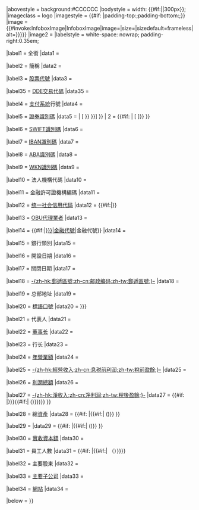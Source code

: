 {{Infobox
|above = {{{name|Infobox Bank Financial Information}}}{{#if:{{{else_name|}}}|<br><small>{{{else_name|}}}</small>}}
|abovestyle = background:#CCCCCC
|bodystyle = width: {{#if:{{{width|}}}|{{{width}}}|300px}};
|imageclass = logo
|imagestyle = {{#if:{{{logo_padding|}}} |padding-top:{{{logo_padding}}};padding-bottom:{{{logo_padding}}};}}
|image = {{#invoke:InfoboxImage|InfoboxImage|image={{{logo|}}}|size={{{logo_size|}}}|sizedefault=frameless|alt={{{logo_alt|{{{alt|}}}}}}}}
|image2 = {{{image|}}}
|labelstyle =  white-space: nowrap; padding-right:0.35em;

|label1 = 全銜
|data1 = {{{full_name|}}}

|label2 = 簡稱
|data2 = {{{abbreviated_name|}}}

|label3 = [[股票代號]]
|data3 = {{{market_information|}}}

|label35 = [[動態資料交換|DDE交易代碼]]
|data35 = {{{DDE|}}}

|label4 = [[中国现代化支付系统|支付系統]]行號
|data4 = {{{CNAPS_code|}}}

|label5 = [[國際證券識別碼|證券識別碼]]
|data5 = {{Br separated entries | 1 = {{#if:{{{isin_code|{{wikidata|property|raw|P946}}}}} | <span class="plainlinks nourlexpansion">[{{fullurl:toollabs:isin/|language=en&isin={{urlencode:{{{isin_code|{{wikidata|property|raw|P946}}}}} }} }} {{{isin_code|{{wikidata|property|edit|P946}}}}}]</span> }} | 2 = {{#if:{{{isin_code2|}}} | <span class="plainlinks nourlexpansion">[{{fullurl:toollabs:isin/|language=en&isin={{urlencode:{{{isin_code2}}}}}}} {{{isin_code2}}}]</span>}} }}

|label6 = [[ISO 9362|SWIFT識別碼]]
|data6 = {{{swift_code|}}}

|label7 = [[ISO 13616|IBAN識別碼]]
|data7 = {{{iban_code|}}}

|label8 = [[:en:Routing_transit_number|ABA識別碼]]
|data8 = {{{ABA_Number|}}}

|label9 = [[:en:Wertpapierkennnummer|WKN識別碼]]
|data9 = {{{WKN_Number|}}}

|label10 = 法人機構代碼
|data10 = {{{CorporateNumber|}}}

|label11 = 金融許可證機構編碼
|data11 = {{{CBRC_code|}}}

|label12 = [[统一社会信用代码]]
|data12 = {{#if:{{{NACAO_code|}}}|{{Lpid|CN|{{{NACAO_code|}}}}}}}

|label13 = [[國際金融業務分行|OBU代理業者]]
|data13 = {{{OBU_swift_code|}}}

|label14 = {{#if:{{{finance_code_list|}}}|[[{{{finance_code_list|}}}|金融代號]]|金融代號}}
|data14 = {{{finance_code|}}}

|label15 = 銀行類別
|data15 = {{{banktype|}}}

|label16 = 開設日期
|data16 = {{{open_date|}}}

|label17 = 關閉日期
|data17 = {{{closing_date|}}}

|label18 = [[郵遞區號|-{zh-hk:郵遞區號;zh-cn:邮政编码;zh-tw:郵遞區號;}-]]
|data18 = {{{zip_code|}}}

|label19 = 总部地址
|data19 = {{{location|}}}

|label20 = [[標語|標語口號]]
|data20 = {{{slogan|{{{company_slogan|}}}}}}

<!--|label?? = 營業據點數
|data? = {{#if:{{{num_locations|}}}{{{locations|}}} |{{{num_locations|{{{locations|}}}}}}{{#if:{{{num_locations_year|}}}|&nbsp;({{{num_locations_year}}})}} }}-->

|label21 = 代表人
|data21 = {{{key_people|}}}

|label22 = [[董事长]]
|data22 = {{{chairman|}}}

|label23 = 行长
|data23 = {{{president|}}}

|label24 = [[營業額|年營業額]]
|data24 = {{{revenue|}}}

|label25 = [[稅前息前利潤|-{zh-hk:經營收入;zh-cn:息税前利润;zh-tw:稅前盈餘;}-]]
|data25 = {{{operating_income|}}}

|label26 = [[利潤總額]]
|data26 = {{{total_profits|}}}

|label27 = [[盈餘|-{zh-hk:淨收入;zh-cn:净利润;zh-tw:稅後盈餘;}-]]
|data27 = {{#if:{{{net_income|}}}{{{profit|}}} |{{{net_income|{{{profit|}}}}}}{{#if:{{{net_income_year|}}}{{{profit_year|}}}|&nbsp;({{{net_income_year|{{{profit_year|}}}}}})}} }}

|label28 = 總[[資產]]
|data28 = {{#if:{{{assets|}}} |{{{assets}}}{{#if:{{{assets_year|}}}|&nbsp;({{{assets_year}}})}} }}

|label29 = {{nowrap|[[股東權益]]}}
|data29 = {{#if:{{{equity|}}} |{{{equity}}}{{#if:{{{equity_year|}}}|&nbsp;({{{equity_year}}})}} }}

|label30 = [[實收資本|實收資本額]]
|data30 = {{{capital|}}}

|label31 = 員工人數
|data31 = {{#if:{{{num_employees|}}} |{{{num_employees}}}{{#if:{{{num_employees_year|}}}|&nbsp;（{{{num_employees_year}}}）}}}}

|label32 = 主要股東
|data32 = {{{major_shareholder|}}}

|label33 = [[子公司|主要子公司]]
|data33 = {{{subsid|}}}

|label34 = [[網站]]
|data34 = {{{homepage|}}}

|below = {{{footnotes|}}}
}}<noinclude>

{{Documentation}}
</noinclude>
